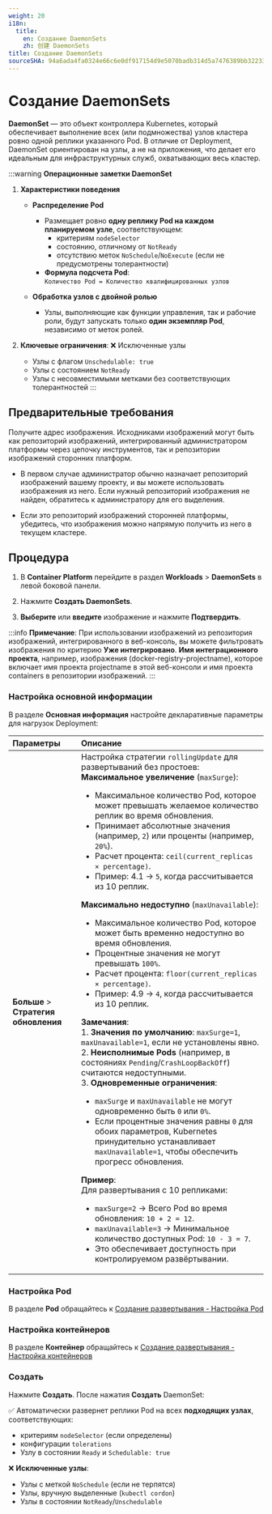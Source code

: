 ```yaml
---
weight: 20
i18n:
  title:
    en: Создание DaemonSets
    zh: 创建 DaemonSets
title: Создание DaemonSets
sourceSHA: 94a6ada4fa0324e66c6e0df917154d9e5070badb314d5a7476389bb32233d51d
---
```


# Создание DaemonSets

**DaemonSet** — это объект контроллера Kubernetes, который обеспечивает выполнение всех (или подмножества) узлов кластера ровно одной реплики указанного Pod. В отличие от Deployment, DaemonSet ориентирован на узлы, а не на приложения, что делает его идеальным для инфраструктурных служб, охватывающих весь кластер.

:::warning
**Операционные заметки DaemonSet**

1. **Характеристики поведения**
   - **Распределение Pod**
     - Размещает ровно **одну реплику Pod на каждом планируемом узле**, соответствующем:
       - критериям `nodeSelector`
       - состоянию, отличному от `NotReady`
       - отсутствию меток `NoSchedule`/`NoExecute` (если не предусмотрены толерантности)
     - **Формула подсчета Pod**:\
       `Количество Pod = Количество квалифицированных узлов`

   - **Обработка узлов с двойной ролью**
     - Узлы, выполняющие как функции управления, так и рабочие роли, будут запускать только **один экземпляр Pod**, независимо от меток ролей.

2. **Ключевые ограничения**: ❌ Исключенные узлы
   - Узлы с флагом `Unschedulable: true`
   - Узлы с состоянием `NotReady`
   - Узлы с несовместимыми метками без соответствующих толерантностей
     :::

## Предварительные требования

Получите адрес изображения. Исходниками изображений могут быть как репозиторий изображений, интегрированный администратором платформы через цепочку инструментов, так и репозитории изображений сторонних платформ.

- В первом случае администратор обычно назначает репозиторий изображений вашему проекту, и вы можете использовать изображения из него. Если нужный репозиторий изображения не найден, обратитесь к администратору для его выделения.

- Если это репозиторий изображений сторонней платформы, убедитесь, что изображения можно напрямую получить из него в текущем кластере.

## Процедура

1. В **Container Platform** перейдите в раздел **Workloads** > **DaemonSets** в левой боковой панели.

2. Нажмите **Создать DaemonSets**.

3. **Выберите** или **введите** изображение и нажмите **Подтвердить**.

:::info
**Примечание**: При использовании изображений из репозитория изображений, интегрированного в веб-консоль, вы можете фильтровать изображения по критерию **Уже интегрировано**. **Имя интеграционного проекта**, например, изображения (docker-registry-projectname), которое включает имя проекта projectname в этой веб-консоли и имя проекта containers в репозитории изображений.
:::

### Настройка основной информации

В разделе **Основная информация** настройте декларативные параметры для нагрузок Deployment:

| **Параметры**                 | **Описание**                                                                                                                                                                                                                                                                                                                                                                                                                                                                                                                                                                                                                                                                                                                                                                                                                                                                                                                                                                                                                                                                                                                                                                                                                                                                                                                                                                                                                                                                                                                         |
| :----------------------------- | :-------------------------------------------------------------------------------------------------------------------------------------------------------------------------------------------------------------------------------------------------------------------------------------------------------------------------------------------------------------------------------------------------------------------------------------------------------------------------------------------------------------------------------------------------------------------------------------------------------------------------------------------------------------------------------------------------------------------------------------------------------------------------------------------------------------------------------------------------------------------------------------------------------------------------------------------------------------------------------------------------------------------------------------------------------------------------------------------------------------------------------------------------------------------------------------------------------------------------------------------------------------------------------------------------------------------------------------------------------------------------------------------------------------------------------------------------------------------------------------------------------------------------------------- |
| **Больше** > **Стратегия обновления** | Настройка стратегии `rollingUpdate` для развертываний без простоев: <br />  **Максимальное увеличение** (`maxSurge`):  <ul><li>Максимальное количество Pod, которое может превышать желаемое количество реплик во время обновления. </li><li> Принимает абсолютные значения (например, `2`) или проценты (например, `20%`). </li><li> Расчет процента: `ceil(current_replicas × percentage)`. </li><li>Пример: 4.1 → `5`, когда рассчитывается из 10 реплик. </li></ul> **Максимально недоступно** (`maxUnavailable`): <ul><li> Максимальное количество Pod, которое может быть временно недоступно во время обновления.  </li><li>Процентные значения не могут превышать `100%`.  </li><li> Расчет процента: `floor(current_replicas × percentage)`.   </li><li> Пример: 4.9 → `4`, когда рассчитывается из 10 реплик.  </li></ul> **Замечания**: <br /> 1. **Значения по умолчанию**: `maxSurge=1`, `maxUnavailable=1`, если не установлены явно.  <br /> 2. **Неисполнимые Pods** (например, в состояниях `Pending`/`CrashLoopBackOff`) считаются недоступными.  <br /> 3. **Одновременные ограничения**: <ul><li> `maxSurge` и `maxUnavailable` не могут одновременно быть `0` или `0%`. </li><li>Если процентные значения равны `0` для обоих параметров, Kubernetes принудительно устанавливает `maxUnavailable=1`, чтобы обеспечить прогресс обновления.  </li></ul> **Пример**: <br /> Для развертывания с 10 репликами: <br /><ul><li> `maxSurge=2` → Всего Pod во время обновления: `10 + 2 = 12`. </li><li>`maxUnavailable=3` → Минимальное количество доступных Pod: `10 - 3 = 7`. </li><li> Это обеспечивает доступность при контролируемом развёртывании. </li></ul> |

### Настройка Pod

В разделе **Pod** обращайтесь к [Создание развертывания - Настройка Pod](./deployment_create.mdx#configurepod)

### Настройка контейнеров

В разделе **Контейнер** обращайтесь к [Создание развертывания - Настройка контейнеров](./deployment_create.mdx#configurecontainers)

### Создать

Нажмите **Создать**.
После нажатия **Создать** DaemonSet:

✅ Автоматически развернет реплики Pod на всех **подходящих узлах**, соответствующих:

- критериям `nodeSelector` (если определены)
- конфигурации `tolerations`
- Узлу в состоянии `Ready` и `Schedulable: true`

❌ **Исключенные узлы**:

- Узлы с меткой `NoSchedule` (если не терпятся)
- Узлы, вручную выделенные (`kubectl cordon`)
- Узлы в состоянии `NotReady`/`Unschedulable`

